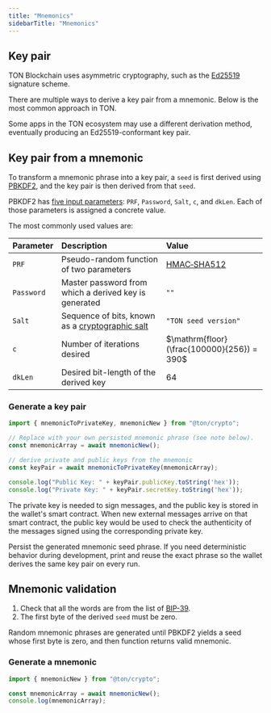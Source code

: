 ```yaml
---
title: "Mnemonics"
sidebarTitle: "Mnemonics"
---
```




## Key pair 

TON Blockchain uses asymmetric cryptography, such as the [Ed25519](https://en.wikipedia.org/wiki/EdDSA#Ed25519) signature scheme.

There are multiple ways to derive a key pair from a mnemonic. Below is the most common approach in TON.

<Aside>
  Some apps in the TON ecosystem may use a different derivation method, eventually producing an Ed25519-conformant key pair.
</Aside>

## Key pair from a mnemonic

To transform a mnemonic phrase into a key pair, a `seed` is first derived using [PBKDF2](https://en.wikipedia.org/wiki/PBKDF2), and the key pair is then derived from that `seed`.

PBKDF2 has [five input parameters](https://en.wikipedia.org/wiki/PBKDF2#Key_derivation_process): `PRF`, `Password`, `Salt`, `c`, and `dkLen`. Each of those parameters is assigned a concrete value.

The most commonly used values are:

| Parameter  | Description | Value
| :--------- | :---------- | :----
| `PRF`      | Pseudo-random function of two parameters | [HMAC‑SHA512](https://en.wikipedia.org/wiki/HMAC)
| `Password` | Master password from which a derived key is generated | `""`
| `Salt`     | Sequence of bits, known as a [cryptographic salt](https://en.wikipedia.org/wiki/Salt_(cryptography)) | `"TON seed version"`
| `c`        | Number of iterations desired | $\mathrm{floor}(\frac{100000}{256}) = 390$
| `dkLen`    | Desired bit-length of the derived key | 64

### Generate a key pair 

```ts title="TypeScript"
import { mnemonicToPrivateKey, mnemonicNew } from "@ton/crypto";

// Replace with your own persisted mnemonic phrase (see note below).
const mnemonicArray = await mnemonicNew();

// derive private and public keys from the mnemonic
const keyPair = await mnemonicToPrivateKey(mnemonicArray); 

console.log("Public Key: " + keyPair.publicKey.toString('hex'));
console.log("Private Key: " + keyPair.secretKey.toString('hex'));
```

The private key is needed to sign messages, and the public key is stored in the wallet's smart contract. When new external messages arrive on that smart contract, the public key would be used to check the authenticity of the messages signed using the corresponding private key.

<Aside type="caution" title="Important">
  Persist the generated mnemonic seed phrase. If you need deterministic behavior during development, print and reuse the exact phrase so the wallet derives the same key pair on every run.
</Aside>

## Mnemonic validation 


1. Check that all the words are from the list of [BIP-39](https://github.com/ton-org/ton-crypto/blob/c3435833a0da52a96f674c352c4c6f91fcc07f6d/src/mnemonic/wordlist.ts#L9). 
2. The first byte of the derived `seed` must be zero.

Random mnemonic phrases are generated until PBKDF2 yields a seed whose first byte is zero, and then function returns valid mnemonic.

### Generate a mnemonic

```ts title="TypeScript"
import { mnemonicNew } from "@ton/crypto";

const mnemonicArray = await mnemonicNew(); 
console.log(mnemonicArray); 
```